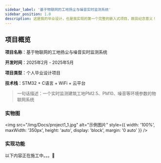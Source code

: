 ```yaml
---
sidebar_label: '基于物联网的工地扬尘与噪音实时监测系统'
sidebar_position: 1.0
description: 这是我的毕业设计，也是我实现的第一个完整的嵌入式项目，颇具纪念意义！
---
```



## 项目概览

**项目名称**：基于物联网的工地扬尘与噪音实时监测系统

**开发时间**：2025年2月 - 2025年5月

**项目类型**：个人毕业设计项目

**技术栈**：STM32 + C语言 + WiFi + 云平台

> 一句话描述：一个实时监测建筑工地PM2.5、PM10、噪音等环境参数的物联网系统

### 实物图


<img
  src="/img/Docs/project1_1.jpg"
  alt="示例图片"
  style={{
    width: '100%',
    maxWidth: '350px',
    height: 'auto',
    display: 'block',
    margin: '0 auto'
  }}
/>
### 实现功能

以下内容正在施工中。。。🥱